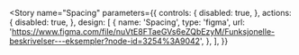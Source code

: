 <!-- palette.mdx -->


<Meta title="Designtokens/Spacing" />

<Story
  name="Spacing"
  parameters={{
    controls: {
      disabled: true,
    },
    actions: {
      disabled: true,
    },
    design: [
      {
        name: 'Spacing',
        type: 'figma',
        url: 'https://www.figma.com/file/nuVtE8FTaeGVs6eZQbEzyM/Funksjonelle-beskrivelser---eksempler?node-id=3254%3A9042',
      },
    ],
  }}
>
  <SpacingTokenExamplesGenerator />
</Story>
